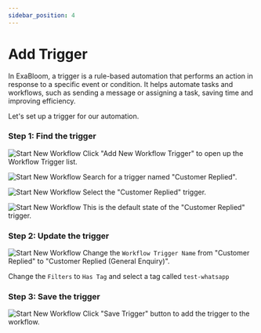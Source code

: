 ```yaml
---
sidebar_position: 4
---
```


# Add Trigger
In ExaBloom, a trigger is a rule-based automation that performs an action in response to a specific event or condition. 
It helps automate tasks and workflows, such as sending a message or assigning a task, saving time and improving efficiency.

Let's set up a trigger for our automation.

### Step 1: Find the trigger
![Start New Workflow](/img/tutorial/getting-started/create-whatsapp-automation/whatsapp-automation-auto-responder/create-whatsapp-automation-auto-responder-initialise-adding-trigger.png)
Click "Add New Workflow Trigger" to open up the Workflow Trigger list.

![Start New Workflow](/img/tutorial/getting-started/create-whatsapp-automation/whatsapp-automation-auto-responder/create-whatsapp-automation-auto-responder-search-for-trigger.png)
Search for a trigger named "Customer Replied".

![Start New Workflow](/img/tutorial/getting-started/create-whatsapp-automation/whatsapp-automation-auto-responder/create-whatsapp-automation-auto-responder-select-customer-replied-trigger.png)
Select the "Customer Replied" trigger.

![Start New Workflow](/img/tutorial/getting-started/create-whatsapp-automation/whatsapp-automation-auto-responder/create-whatsapp-automation-auto-responder-customer-replied-trigger.png)
This is the default state of the "Customer Replied" trigger.

### Step 2: Update the trigger
![Start New Workflow](/img/tutorial/getting-started/create-whatsapp-automation/whatsapp-automation-auto-responder/create-whatsapp-automation-auto-responder-configuring-customer-replied-trigger.png)
Change the `Workflow Trigger Name` from "Customer Replied" to "Customer Replied (General Enquiry)".

Change the `Filters` to `Has Tag` and select a tag called `test-whatsapp`

### Step 3: Save the trigger
![Start New Workflow](/img/tutorial/getting-started/create-whatsapp-automation/whatsapp-automation-auto-responder/create-whatsapp-automation-auto-responder-configured-customer-replied-trigger.png)
Click "Save Trigger" button to add the trigger to the workflow.

